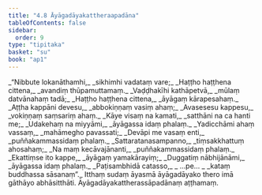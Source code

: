 ```yaml
---
title: "4.8 Āyāgadāyakattheraapadāna"
tableOfContents: false
sidebar:
  order: 9
type: "tipitaka"
basket: "su"
book: "ap1"
---
```



<DynamicBreadcrumb />

<Division number="94" book="ap1">

<Paragraph number="1180" type="verses" book="ap1">
_“Nibbute lokanāthamhi,_  
_sikhimhi vadataṃ vare;_  
_Haṭṭho haṭṭhena cittena,_  
_avandiṃ thūpamuttamaṃ._  

</Paragraph>

</Division>
<Division number="95" book="ap1">

<Paragraph number="1181" type="verses" book="ap1">
_Vaḍḍhakīhi kathāpetvā,_  
_mūlaṃ datvānahaṃ tadā;_  
_Haṭṭho haṭṭhena cittena,_  
_āyāgaṃ kārapesahaṃ._  

</Paragraph>

</Division>
<Division number="96" book="ap1">

<Paragraph number="1182" type="verses" book="ap1">
_Aṭṭha kappāni devesu,_  
_abbokiṇṇaṃ vasiṃ ahaṃ;_  
_Avasesesu kappesu,_  
_vokiṇṇaṃ saṃsariṃ ahaṃ._  

</Paragraph>

</Division>
<Division number="97" book="ap1">

<Paragraph number="1183" type="verses" book="ap1">
_Kāye visaṃ na kamati,_  
_satthāni na ca hanti me;_  
_Udakehaṃ na miyyāmi,_  
_āyāgassa idaṃ phalaṃ._  

</Paragraph>

</Division>
<Division number="98" book="ap1">

<Paragraph number="1184" type="verses" book="ap1">
_Yadicchāmi ahaṃ vassaṃ,_  
_mahāmegho pavassati;_  
_Devāpi me vasaṃ enti,_  
_puññakammassidaṃ phalaṃ._  

</Paragraph>

</Division>
<Division number="99" book="ap1">

<Paragraph number="1185" type="verses" book="ap1">
_Sattaratanasampanno,_  
_tiṃsakkhattuṃ ahosahaṃ;_  
_Na maṃ kecāvajānanti,_  
_puññakammassidaṃ phalaṃ._  

</Paragraph>

</Division>
<Division number="100" book="ap1">

<Paragraph number="1186" type="verses" book="ap1">
_Ekattiṃse ito kappe,_  
_āyāgaṃ yamakārayiṃ;_  
_Duggatiṃ nābhijānāmi,_  
_āyāgassa idaṃ phalaṃ._  

</Paragraph>

</Division>
<Division number="101" book="ap1">

<Paragraph number="1187" type="verses" book="ap1">
_Paṭisambhidā catasso,_  
_ …pe… _  
_kataṃ buddhassa sāsanaṃ”._  

</Paragraph>

<Paragraph number="1188" book="ap1">
Itthaṃ sudaṃ āyasmā āyāgadāyako thero imā gāthāyo abhāsitthāti.

</Paragraph>
</Division>

<Paragraph number="1189" type="center" book="ap1">
Āyāgadāyakattherassāpadānaṃ aṭṭhamaṃ.
</Paragraph>